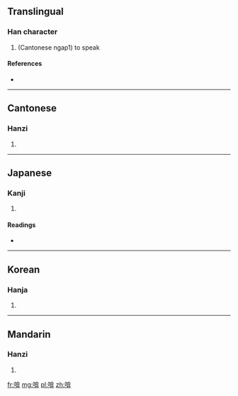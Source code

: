 ==Translingual==

===Han character===
{{Han char|rn=30|rad=口|as=09|sn=12|four=6804<sub>6</sub>|canj=口人口廿 (RORT)}}

# (Cantonese ngap1) to speak

====References====
* {{Han ref|kx=0197.040|dkj=03889|dj=0418.240|hdz=10658.010|uh=557D|ud=21885|bh=D875|bd=55413}}

----

==Cantonese==

===Hanzi===
{{yue-hanzi|jyut=|y=am1, ngap1}}

# {{defn|Cantonese|sort=口09}}

----

==Japanese==

===Kanji===
{{ja-kanji|grade=|rs=口09}}

# {{defn|Japanese|sort=口09}}

====Readings====
* {{ja-readings|on=[[がん]] (gan), [[ごん]] (gon)|kun=[[いびき]] (ibiki), [[とじる]] (tojiru)}}

----

==Korean==

===Hanja===
{{ko-hanja|hangeul=암|rv=am|mr=am}}

# {{defn|Korean|sort=口09}}

----

==Mandarin==

===Hanzi===
{{cmn-hanzi|pin=[[án]] ([[an2]])|wg=an<sup>2</sup>}}

# {{defn|Mandarin|sort=口09}}

[[fr:啽]]
[[mg:啽]]
[[pl:啽]]
[[zh:啽]]